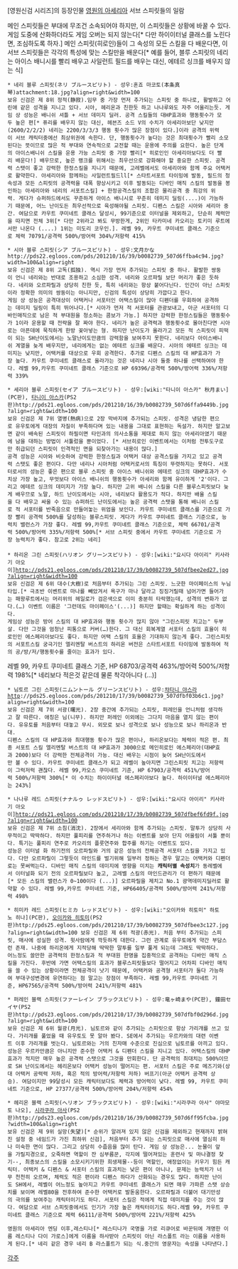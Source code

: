 [영원신검 시리즈]의 등장인물
[[영원의 아세리아]] 서브 스피릿들의 일람

메인 스피릿들은 부대에 무조건 소속되어야 하지만, 이 스피릿들은 상황에 바꿀 수 있다. 게임 도중에 산화하더라도 게임 오버는 되지 않는다[* 다만 하이이터널 클래스를 노린다면, 조심하도록 하자.]
메인 스피릿(히로인)들이 그 속성의 모든 스킬을 다 배운다면, 이 서브 스피릿들은 각각의 특성에 맞는 스킬만을 배운다[* 예를 들어, 블루 스피릿의 네리는 아이스 배니시를 빨리 배우고 사일런트 필드를 배우는 대신, 에테르 싱크를 배우지 않는 식]

 * 네리 블루 스피릿(ネリ ブルースピリト) - 성우:혼죠 마코토(本条真琴)attachment:18.jpg?align=right&width=100
 보유 신검은 제 8위 정적(静寂).임무 중 가장 먼저 추가되는 스피릿 중 하나로, 활발하고 어린애 같은 성격을 지니고 있다. 시아, 헤리온과 친한듯 하고 나나루와도 자주 어울리는듯. 게임 상 성능은 배니쉬 셔틀 + 서브 데미지 딜러. 공격 스킬들의 대HP효과와 행동횟수가 모두 높은 편[* 퓨리를 배우지 않는 대신, 헤븐즈 소드 V의 수치가 아세리아보단 낮지만(2600/2/2/2) 네리는 2200/3/3/3 행동 횟수가 많은 장점이 있다.]이라 공격의 위력이 서브 캐릭터중에선 최상위권에 속한다. 단, 행동횟수가 높다는 것은 최대횟수가 빨리 소모된다는 뜻이므로 많은 적 부대와 연속적으로 교전할 때는 운용에 주의를 요한다. 높은 단계의 아이스배니쉬 스킬을 운용 가능 스피릿 중 가장 빨리[* 히로인인 아세리아보다도 더 빨리 배운다!] 배우므로, 높은 랭크를 위해서는 최우선으로 강화해야 할 중요한 스피릿. 공격력 스탯이 좋고 강력한 한정스킬을 지니기 때문에, 고레벨에서도 아세리아와 함께 주요 어택커로 활약한다. 아세리아와 함께하는 사일런트필드ll[* 스타트서포트 타이밍에 발동, 필드의 청속성과 모든 스피릿의 공격력을 대폭 향상시키고 이후 발동되는 디바인 매직 스킬의 발동을 봉인하는 아세리아와 네리의 서포트스킬] + 한정공격스킬의 조합은 물리공격 중 최강의 위력. 게다가 슈퍼하드에서도 꾸준하게 아이스 배니시로 꾸준히 데미지 딜링(....)이 가능하기 때문에, 어느 난이도든 최우선적으로 육성해야될 스피릿. 디펜스 스킬은 시아와 세리아 중간. 여담으로 카우트 쿠미네트 클래스 달성시, 99기준으로 이터널을 제외하고, 단순히 체력만을 따지면 전체 3위[* 다만 2위라고 봐도 무방한게, 2위인 타카미네 카오리는 토키미 루트에서만 나온다 (....) 1위는 미도리 코우인.]. 레벨 99, 카우트 쿠미네트 클래스 기준으로 체력 70791/공격력 500%/방어력 304%/저항력 415%

 * 시아 블루 스피릿(シア ブルースピリト) - 성우:文月かなhttp://pds22.egloos.com/pds/201210/16/39/b0082739_507d6ffba4c94.jpg?width=100&align=right 
 보유 신검은 제 8위 고독(孤独). 역시 가장 먼저 추가되는 스피릿 중 하나. 활발한 쌍둥이 언니 네리와는 반대로 조용하고 소심한 성격. 네리와 오르파릴 보단 머리가 좋은 듯하다. 네리와 오르파릴과 상당히 친한 듯, 특히 네리와는 항상 붙어다닌다. 인간이 아닌 스피릿이라 정확한 의미의 쌍둥이는 아니지만, 신검의 특성이 상당히 가깝다고 한다.
 게임 상 성능은 공격대상이 어택커나 서포터인 어택스킬이 많아 디펜더를 우회하여 공격하는 데미지 딜링이 특히 뛰어나다.[* 시아가 먼저 적 서포터를 관광보내고, 아군 서포터의 디바인매직으로 남은 적 부대원을 청소하는 콤보가 가능.] 하지만 강력한 한정스킬들은 행동횟수가 1이라 운용할 때 전략을 잘 짜야 한다. 네리가 높은 공격력과 행동횟수로 몰아친다면 시아로는 아픈데에 묵직하게 한방 꽂아넣는 형. 하지만 난이도가 올라가고 모든 적 스피릿이 피떡이 되는 SH난이도에서는 노말난이도만큼의 강력함을 보여주지 못한다. 네리보다 아이스배니쉬 계열을 늦게 배우지만, 네리에게는 없는 에테르 싱크를 배운다. 시아의 에테르 싱크는 데미지는 낮지만, 어택커를 대상으로 우회 공격한다. 추가로 디펜스 스킬의 대 HP효과가 가장 높다. 카우트 쿠미네트 클래스로 올라가는 것은 네리나 시아 둘중 하나를 선택하여야 한다. 레벨 99,카우트 쿠미네트 클래스 기준으로 HP 69396/공격력 500%/방어력 336%/저항력 339%

 * 세리아 블루 스피릿(セイア ブルースピリト) - 성우:[wiki:"타니이 아스카" 秋月まい](PC판), [[타니이 아스카]](PS2판)http://pds21.egloos.com/pds/201210/16/39/b0082739_507d6ffa9449b.jpg?align=right&width=100
 보유 신검은 제 7위 열병(熱病)으로 2장 막바지에 추가되는 스피릿. 성격은 냉담한 편으로 유우토에게 대장의 자질이 부족하다며 있는 내용을 그대로 표현하는 독설가. 하지만 알고보면 같이 배속된 스피릿이 하필이면 타인과의 의사소통을 제대로 하지 않는 아세리아였기 때문에 남을 대하는 방법이 서툴렀을 뿐이었다. [* 서브히로인 이벤트에서는 이처럼 전투도구로만 취급되던 스피릿이 인격적인 면을 되찾아가는 내용이 많다.] 
 공격 성능은 시아와 비슷하여 강력한 한정스킬과 어택커 대상 공격스킬을 가지고 있고 공격력 스탯도 좋은 편이다. 다만 네리나 시아처럼 어택커로서의 특징이 뚜렷하지는 못하다. 서포터로서의 성능은 좋은 편으로 블루 스피릿 중 아이스 배니쉬와 에테르 싱크의 대HP효과가 수치상 가장 높고, 무엇보다 아이스 배니쉬의 행동횟수가 아세리와 함께 유이하게 '2'이다. 그리고 에테르 싱크의 데미지가 가장 높다. 하지만 고위 배니쉬 스킬을 다른 블루스피릿보다 늦게 배우므로 노말, 하드 난이도에서는 시아, 네리보다 활용도가 적다. 하지만 배울 스킬을 다 배우고 싸울 수 있는 슈퍼하드 난이도에서는 높은 공격력 스탯을 통해 배니쉬 스킬로 적 서포터를 반죽음으로 만들어놓는 위엄을 보인다. 카우트 쿠미네트 클래스를 기준으로 가장 빨리 공격력 500%를 달성하는 블루스피릿. 게다가 카우트 쿠미네트 클래스 기준으로, 능력치 밸런스가 가장 좋다. 레벨 99,카우트 쿠미네트 클래스 기준으로, 체력 66701/공격력 500%/방어력 335%/저항력 500%[* 서브 스피릿 중에서 카우트 쿠미네트 기준으로 가장 능력치가 좋다. 참고로 2위는 네리]
 
 * 하리온 그린 스피릿(ハリオン グリーンスピリト) - 성우:[wiki:"요시다 아이리" 키사라기 아오이]http://pds21.egloos.com/pds/201210/17/39/b0082739_507dfbee2ed27.jpg?align=right&width=100
 보유 신검은 제 6위 대수(大樹)로 처음부터 추가되는 그린 스피릿. 느긋한 마이페이스의 누님타입.[* 극초반 이벤트로 마나를 빼았겨서 욕구가 마나 달라고 징징거릴때 넘어가면 들어가는 패왕루트에서는 머리위의 헤일로가 검은색으로 이미 충분히 타락했는데, 성격의 변화가 없다.(…) 이벤트 이름은 '그런데도 마이페이스'(...)] 하지만 할때는 확실하게 하는 성격이다.
 게임상 성능은 방어 스킬의 대 HP효과와 행동 횟수가 많지 않아 "그린스피릿 치고는" 두부살. 다만 그것을 엄청난 피통으로 커버(…)한다. 그 대신 회복계열 서포터 스킬의 효율이 히로인인 에스페리아보다도 좋다. 하지만 어택 스킬의 효율은 기대하지 않는게 좋다. 그린스피릿의 서포트스킬 궁극기인 엘리멘탈 버스트의 하리온 버전은 스타트서포트 타이밍에 발동하여 적의 공/방/저/행동횟수를 줄이는 효과가 있다.
레벨 99, 카우트 쿠미네트 클래스 기준, HP 68703/공격력 463%/방어력 500%/저항력 198%[* 네리보다 적은것 같은데 물론 착각아니다 (...)]

 * 님토르 그린 스피릿(ニムントール グリーンスピリト) - 성우:[[챠타니 야스라]]http://pds25.egloos.com/pds/201210/17/39/b0082739_507dfbf03b6c1.jpg?align=right&width=100
 보유 신검은 제 7위 서광(曙光). 2장 중간에 추가되는 스피릿, 퍼레인을 언니처럼 생각하고 잘 따른다. 애칭은 님(니무). 하지만 퍼레인 이외에는 그다지 마음을 열지 않는 편이다. 유유토를 처음부터 대놓고 무시. 외모로 보나 성격으로 보나 성능으로 보나 하리온과 반대.
 디펜스 스킬의 대 HP효과와 최대행동 횟수가 많은 편이나, 하리온보다는 체력이 적은 편. 최종 서포트 스킬 엘리멘탈 버스트의 대 HP효과가 3000으로 메인히로인 에스페리아(대HP효과 2000)보다 더 강력한 전체공격이 가능. 대신 배우는 시점이 늦어 SH난이도에서만 볼 수 있다. 카우트 쿠미네트 클래스가 되고 레벨이 높아지면 그린스피릿 치고는 저항력이 그럭저럭 괜찮다. 레벨 99,카오스 쿠미네트 기준, HP 67903/공격력 451%/방어력 500%/저항력 300%[* 이 수치는 하이이터널 에스페리아보다 높다. 하이이터널 에스페리아는 243%]

 * 나나루 레드 스피릿(ナナルゥ レッドスピリト) - 성우:[wiki:"요시다 아이리" 키사라기 아오이]http://pds21.egloos.com/pds/201210/17/39/b0082739_507dfbef6fd9f.jpg?align=right&width=100
 보유 신검은 제 7위 소침(消沈). 2장에서 세리아와 함께 추가되는 스피릿. 말투가 상당히 사무적이고 딱딱하다. 하지만 풀피리를 연주하거나 하는 이벤트를 보아 단지 어울림이 서툴 뿐이다. 특기는 풀피리 연주로 카오리의 플룻연주와 합주를 하기는 이벤트도 있다.
 성능은 이터널 화 하기전의 오르파릴와 거의 같은 성능의 전체공격 서포터 스킬을 가지고 있다. 다만 오르파릴이 그렇듯이 마인드를 벌기위해 일부러 정하는 경우 말고는 어택커와 디펜더로는 못써먹는다. 디바인 매직 스킬의 데미지에 영향을 미치는 '''캐릭터별 속성치'''가 동레벨에서 이터널화 되기 전의 오르파릴보다 높고, 고레벨 스킬의 마인드관리가 더 편하기 때문에[* 모든 스킬의 밸런스가 0~100이다 (...)] 오르파릴을 제치고 No.1 광역데미지딜러로 활약할 수 있다. 레벨 99,카우트 쿠미네트 기준, HP66405/공격력 500%/방어력 241%/저항력 498%

 * 히미카 레드 스피릿(ヒミカ レッドスピリト) - 성우:[wiki:"오이카와 히토미" 하토노 히나](PC판), [[오이카와 히토미]](PS2판)http://pds25.egloos.com/pds/201210/17/39/b0082739_507dfbee3c127.jpg?align=right&width=100 보유 신검은 제 6위 적광(赤光). 처음 부터 추가되는 스피릿, 매사에 성실한 성격. 윗사람에게 깍듯하게 대한다. 그런 관계로 유우토에게 약간 부담스런 존재. 나중에 하리온에게 지적당해 딱딱한 말투를 일부 풀게 되는데 그래도 딱딱하다.
 어느정도 쓸만한 공격력의 한정스킬과 적 부대원 한명을 집중적으로 공격하는 디바인 매직 스킬을 가진다. 후반에 가면 어택스킬의 효과가 블루스피릿들보다 떨어지고 어차피 디바인 매직을 쓸 수 있는 상황이라면 전체공격이 낫기 때문에, 어택커와 공격형 서포터가 둘다 가능하여 부대구성변경에 유연하다는 점 말고는 장점이 부족하다. 레벨 99,카우트 쿠미네트 기준, HP67565/공격력 500%/방어력 241%/저항력 481%

 * 퍼레인 블랙 스피릿(ファーレイン ブラックスピリト) - 성우:竜ヶ崎まや(PC판), 鐘田セイヤ(PS2판)http://pds23.egloos.com/pds/201210/17/39/b0082739_507dfbf0d296d.jpg?align=right&width=100
 보유 신검은 제 6위 월광(月光). 님토르와 같이 추가되는 스피릿으로 항상 가리개를 쓰고 있다. 가리개를 풀었을 때 유우토도 못 알아 봤다. SE에서 추가되는 우르카와의 대련 이벤트 이후 가리개를 벗는다. 님토르와는 거의 친자매 수준으로 진심으로 님토르를 아끼고 있다.
 성능은 우르카만큼은 아니지만 준수한 어택커 & 디펜더 스킬을 지니고 있다. 어택스킬의 대HP효과가 적지만 매우 높은 공격력 스탯으로 그것을 만회한다. 단 공격력의 최대치는 500%이므로 SH 난이도에서는 헤리온보다 어택커 성능이 떨어지는 편. 서포터 스킬은 주로 메즈기와(상대 어택커 공력력 저하, 혹은 적의 방어력/저항력 저하) 버프기(아군 어택커 공격력 상승). 여담이지만 99달성시 모든 캐릭터보다도 체력과 방어력이 낮다. 레벨 99, 카우트 쿠미네트 기준으로, HP 27377/공격력 500%/방어력 204%/저항력 454% 

 * 헤리온 블랙 스피릿(へリオン ブラックスピリト) - 성우:[wiki:"시라쿠라 아사" 야마모토 나오], [[시라쿠라 아사]](PS2판)http://pds23.egloos.com/pds/201210/16/39/b0082739_507d6ff95fcba.jpg?width=100&align=right 
 보유 신검은 제 9위 실망(失望)[* 순위가 알려져 있지 않은 신검을 제외하고 현재까지 밝혀진 설정 중 네임드가 가진 최하위 신검], 처음부터 추가 되는 스피릿으로 매사에 열심히 하나 미숙한 면이 많다. 그리고 상당히 수줍음을 많이 탄다. 게임 상 성능은... 눈물이 앞을 가릴지경으로, 오죽하면 역할이 잔 심부름꾼, 각지에 떨어져있는 훈련사 및 마나결정 찾기--, 최종보스의 스킬을 소모시키기위한 희생제물--등이 역할인, 애정없이는 키우기 힘든 캐릭터. 어택커 & 디펜스 & 서포터 스킬의 효과치는 낮은 편이 아니나, 문제는 능력치가 너무 천천히 오르며, 체력도 적은 편이라 디펜스 하다가 산화되는 경우도 많다. 하지만 난이도 SH에서, 레벨이 어느정도 높아지고 카우트 쿠미네트 클래스가 되면 매우 가파른 스탯 상승치를 보이며 레벨80을 전후하여 준수한 어택커로 발돋움한다. 오르파릴과 더불어 대기만성의 극의를 보여주는 캐릭터이기도 하다. 서포터 스킬은 적에게 직접 데미지를 주는 것이 많다. 여담으로 서브 스피릿중에서도 인기가 가장 높은 캐릭터이기도 하다.레벨 99, 카우트 쿠미네트 클래스 기준으로 체력 66111/공격력 500%/방어력 221%/저항력 425%

 영원의 아세리아 엔딩 이후,레스티나[* 레스티나가 국명을 가로 리큐어로 바꾼뒤에 개명한 이름 레스티나 다이 가로스]에게 이름을 하사받아 스피릿이 아닌 라스폴트 라는 이름을 사용하게 된다.[* 네리 같은 경우 네리 B 라스폴트가 되는 식.중간의 영문자는 속성을 나타낸다.]
[[각주]]
